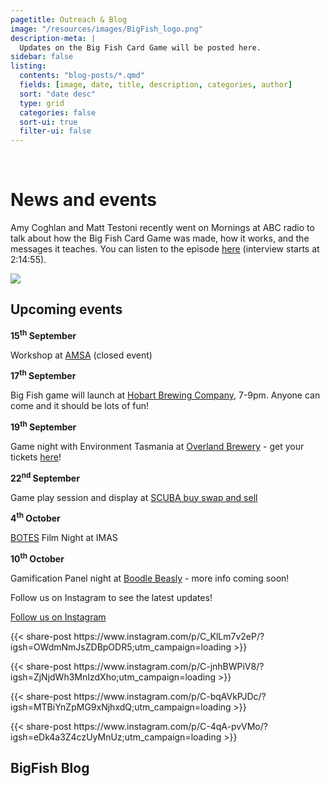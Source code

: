 ```yaml
---
pagetitle: Outreach & Blog
image: "/resources/images/BigFish_logo.png"
description-meta: |
  Updates on the Big Fish Card Game will be posted here.
sidebar: false
listing:
  contents: "blog-posts/*.qmd"
  fields: [image, date, title, description, categories, author]
  sort: "date desc"
  type: grid
  categories: false
  sort-ui: true
  filter-ui: false
---
```


::: {.column-screen .hero-img .hero-strip-page .img-container}
   
:::

# News and events {.column-screen}

<!-- This kind of grid keeps the horizontal spacing nice when there's no sidebar -->
::: {.grid .column-screen .mx-2 .mx-sm-3 .mx-md-4 .my-3 .justify-contents-evenly .align-items-center}
:::::: {.g-col-10 .mx-2}
Amy Coghlan and Matt Testoni recently went on Mornings at ABC radio to talk about how the Big Fish Card Game was made, how it works, and the messages it teaches. You can listen to the episode [here](https://www.abc.net.au/listen/programs/hobart-mornings/mornings/104288814?utm_content=link&utm_medium=content_shared) (interview starts at 2:14:55).
::::::

:::::: {.g-col-2 .mx-2}
![](../resources/images/ABC-listen.jpg)
::::::

:::

## Upcoming events {.column-screen}

<!-- grid for activities listing, split into two -->
::: {.grid .column-screen .justify-contents-evenly .align-items-start .mx-2 .mx-sm-3 .mx-md-4 .mx-xl-5 .my-2}

<!-- FIRST COLUMN -->
:::::: {.grid .g-col-12 .g-col-lg-6}
::::::::: {.g-col-6 .g-col-lg-5 .g-col-xl-4 .h4 style="padding-top: 0; margin-top: 0;"}
**15<sup>th</sup> September**
:::::::::

::::::::: {.g-col-6 .g-col-lg-7 .g-col-xl-8 style="margin-top: 0;"}
Workshop at [AMSA](https://www.amsa2024.amsa.asn.au/) (closed event)
:::::::::


::::::::: {.g-col-6 .g-col-lg-5 .g-col-xl-4 .h4 style="padding-top: 0; margin-top: 0;"}
**17<sup>th</sup> September**
:::::::::

::::::::: {.g-col-6 .g-col-lg-7 .g-col-xl-8 style="margin-top: 0;"}
Big Fish game will launch at [Hobart Brewing Company](https://hobartbrewingco.com.au/), 7-9pm. Anyone can come and it should be lots of fun!
:::::::::


::::::::: {.g-col-6 .g-col-lg-5 .g-col-xl-4 .h4 style="padding-top: 0; margin-top: 0;"}
**19<sup>th</sup> September**
:::::::::

::::::::: {.g-col-6 .g-col-lg-7 .g-col-xl-8 style="margin-top: 0;"}
Game night with Environment Tasmania at [Overland Brewery](https://www.overlandbrewed.com/) - get your tickets [here](https://www.facebook.com/share/5NUCGWJmRX1ET6SN/)!
:::::::::
::::::

<!-- SECOND COLUMN -->
:::::: {.grid .g-col-12 .g-col-lg-6}
::::::::: {.g-col-6 .g-col-lg-5 .g-col-xl-4 .h4 style="padding-top: 0; margin-top: 0;"}
**22<sup>nd</sup> September**
:::::::::

::::::::: {.g-col-6 .g-col-lg-7 .g-col-xl-8 style="margin-top: 0;"}
Game play session and display at [SCUBA buy swap and sell](https://www.facebook.com/share/JdDAnuQg8DmTVg7R/)
:::::::::


::::::::: {.g-col-6 .g-col-lg-5 .g-col-xl-4 .h4 style="padding-top: 0; margin-top: 0;"}
**4<sup>th</sup> October**
:::::::::

::::::::: {.g-col-6 .g-col-lg-7 .g-col-xl-8 style="margin-top: 0;"}
[BOTES](https://www.facebook.com/bottomoftheearthsociety/) Film Night at IMAS
:::::::::


::::::::: {.g-col-6 .g-col-lg-5 .g-col-xl-4 .h4 style="padding-top: 0; margin-top: 0;"}
**10<sup>th</sup> October**
:::::::::

::::::::: {.g-col-6 .g-col-lg-7 .g-col-xl-8 style="margin-top: 0;"}
Gamification Panel night at [Boodle Beasly](https://www.boodlebeasley.com.au/) - more info coming soon!
:::::::::
::::::
:::


::: {.grid .column-screen .mx-1 .mx-sm-2 .mx-md-3 .mx-xl-4 .my-3 .text-center style="--bs-columns: 1;"}
Follow us on Instagram to see the latest updates!

[Follow us on Instagram](https://www.instagram.com/big_fish_card_game/){.btn .btn-secondary} 
:::

::: {.grid .column-screen .mx-2 .mx-md-3 .mx-lg-5 .mx-xl-0 .my-3 .justify-contents-evenly .align-items-start .text-center}
:::::: {.px-0 .g-col-12 .mx-1 .g-col-sm-6 .mx-sm-0 .g-col-md-6 .mx-md-2 .g-col-lg-6 .mx-lg-4 .g-col-xl-3 .mx-xl-0  .g-col-xxl-3 .mx-xxl-1}
{{< share-post https://www.instagram.com/p/C_KlLm7v2eP/?igsh=OWdmNmJsZDBpODR5;utm_campaign=loading >}}
::::::

:::::: {.px-0 .g-col-12 .mx-0 .g-col-sm-6 .mx-sm-0 .g-col-md-6 .mx-md-2 .g-col-lg-6 .mx-lg-4  .g-col-xl-3 .mx-xl-0  .g-col-xxl-3  .mx-xxl-1}
{{< share-post https://www.instagram.com/p/C-jnhBWPiV8/?igsh=ZjNjdWh3MnIzdXho;utm_campaign=loading >}}
::::::

:::::: {.px-0 .g-col-12 .mx-0 .g-col-sm-6 .mx-sm-0 .g-col-md-6 .mx-md-2 .g-col-lg-6 .mx-lg-4  .g-col-xl-3 .mx-xl-0  .g-col-xxl-3 .mx-xxl-1}
{{< share-post https://www.instagram.com/p/C-bqAVkPJDc/?igsh=MTBiYnZpMG9xNjhxdQ;utm_campaign=loading >}}
::::::


:::::: {.px-0 .g-col-12 .mx-0 .g-col-sm-6 .mx-sm-0 .g-col-md-6 .mx-md-2 .g-col-lg-6 .mx-lg-4  .g-col-xl-3 .mx-xl-0  .g-col-xxl-3 .mx-xxl-1}
{{< share-post https://www.instagram.com/p/C-4qA-pvVMo/?igsh=eDk4a3Z4czUyMnUz;utm_campaign=loading >}}
::::::
:::

##### {#sec-blog style="margin-top: 0;" .unlisted}

::: {.grid .column-screen .mx-1 .mx-sm-2 .mx-md-3 .mx-xl-4 .my-3 .text-center style="--bs-columns: 1;"}
## BigFish Blog
:::

